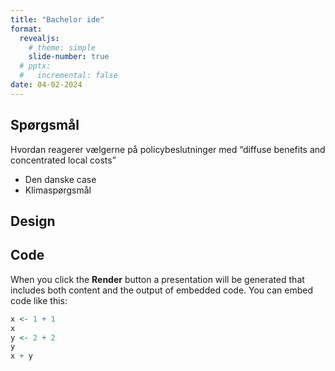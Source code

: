 ```yaml
---
title: "Bachelor ide"
format:
  revealjs:
    # theme: simple
    slide-number: true
  # pptx:
  #   incremental: false
date: 04-02-2024
---
```


## Spørgsmål

::: {.callout icon="false"}
Hvordan reagerer vælgerne på policybeslutninger med "diffuse benefits and concentrated local costs"
:::

-   Den danske case
-   Klimaspørgsmål

## Design












## Code

When you click the **Render** button a presentation will be generated that includes both content and the output of embedded code. You can embed code like this:

```r
x <- 1 + 1
x
y <- 2 + 2
y
x + y
```

